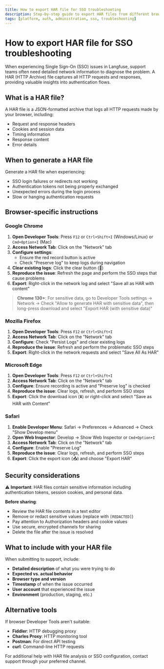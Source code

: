 ```yaml
---
title: How to export HAR file for SSO troubleshooting
description: Step-by-step guide to export HAR files from different browsers when experiencing SSO authentication issues in Langfuse
tags: [platform, auth, administration, sso, troubleshooting]
---
```


# How to export HAR file for SSO troubleshooting

When experiencing Single Sign-On (SSO) issues in Langfuse, support teams often need detailed network information to diagnose the problem. A HAR (HTTP Archive) file captures all HTTP requests and responses, providing valuable insights into authentication flows.

## What is a HAR file?

A HAR file is a JSON-formatted archive that logs all HTTP requests made by your browser, including:
- Request and response headers
- Cookies and session data
- Timing information
- Response content
- Error details

## When to generate a HAR file

Generate a HAR file when experiencing:
- SSO login failures or redirects not working
- Authentication tokens not being properly exchanged
- Unexpected errors during the login process
- Slow or hanging authentication requests

## Browser-specific instructions

### Google Chrome

1. **Open Developer Tools**: Press `F12` or `Ctrl+Shift+I` (Windows/Linux) or `Cmd+Option+I` (Mac)
2. **Access Network Tab**: Click on the "Network" tab
3. **Configure settings**: 
   - Ensure the red record button is active
   - Check "Preserve log" to keep logs during navigation
4. **Clear existing logs**: Click the clear button (🚫)
5. **Reproduce the issue**: Refresh the page and perform the SSO steps that cause problems
6. **Export**: Right-click in the network log and select "Save all as HAR with content"

> **Chrome 130+**: For sensitive data, go to Developer Tools settings → Network → Check "Allow to generate HAR with sensitive data", then long-press download and select "Export HAR (with sensitive data)"

### Mozilla Firefox

1. **Open Developer Tools**: Press `F12` or `Ctrl+Shift+I`
2. **Access Network Tab**: Click on the "Network" tab
3. **Configure**: Check "Persist Logs" and clear existing logs
4. **Reproduce the issue**: Refresh and perform the problematic SSO steps
5. **Export**: Right-click in the network requests and select "Save All As HAR"

### Microsoft Edge

1. **Open Developer Tools**: Press `F12` or `Ctrl+Shift+I`
2. **Access Network Tab**: Click on the "Network" tab
3. **Configure**: Ensure recording is active and "Preserve log" is checked
4. **Reproduce the issue**: Clear logs, refresh, and perform SSO steps
5. **Export**: Click the download icon (⬇️) or right-click and select "Save as HAR with Content"

### Safari

1. **Enable Developer Menu**: Safari → Preferences → Advanced → Check "Show Develop menu"
2. **Open Web Inspector**: Develop → Show Web Inspector or `Cmd+Option+I`
3. **Access Network Tab**: Click on the "Network" tab
4. **Configure**: Enable "Preserve Log"
5. **Reproduce the issue**: Clear logs, refresh, and perform SSO steps
6. **Export**: Click the export icon (📤) and choose "Export HAR"

## Security considerations

⚠️ **Important**: HAR files contain sensitive information including authentication tokens, session cookies, and personal data.

**Before sharing**:
- Review the HAR file contents in a text editor
- Remove or redact sensitive values (replace with `[REDACTED]`)
- Pay attention to Authorization headers and cookie values
- Use secure, encrypted channels for sharing
- Delete the file after the issue is resolved

## What to include with your HAR file

When submitting to support, include:
- **Detailed description** of what you were trying to do
- **Expected vs. actual behavior**
- **Browser type and version**
- **Timestamp** of when the issue occurred
- **User account** that experienced the issue
- **Environment** (production, staging, etc.)

## Alternative tools

If browser Developer Tools aren't suitable:
- **Fiddler**: HTTP debugging proxy
- **Charles Proxy**: HTTP monitoring tool
- **Postman**: For direct API testing
- **curl**: Command-line HTTP requests

For additional help with HAR file analysis or SSO configuration, contact support through your preferred channel.